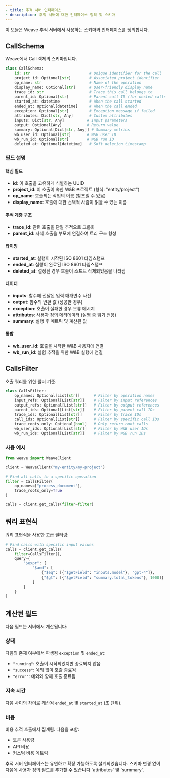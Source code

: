 ```yaml
---
- title: 추적 서버 인터페이스
- description: 추적 서버에 대한 인터페이스 정의 및 스키마
---
```


이 모듈은 Weave 추적 서버에서 사용하는 스키마와 인터페이스를 정의합니다.

## CallSchema

Weave에서 Call 객체의 스키마입니다.

```python
class CallSchema:
    id: str                          # Unique identifier for the call
    project_id: Optional[str]        # Associated project identifier
    op_name: str                     # Name of the operation
    display_name: Optional[str]      # User-friendly display name
    trace_id: str                    # Trace this call belongs to
    parent_id: Optional[str]         # Parent call ID (for nested calls)
    started_at: datetime             # When the call started
    ended_at: Optional[datetime]     # When the call ended
    exception: Optional[str]         # Exception message if failed
    attributes: Dict[str, Any]       # Custom attributes
    inputs: Dict[str, Any]          # Input parameters
    output: Optional[Any]           # Return value
    summary: Optional[Dict[str, Any]] # Summary metrics
    wb_user_id: Optional[str]       # W&B user ID
    wb_run_id: Optional[str]        # W&B run ID
    deleted_at: Optional[datetime]   # Soft deletion timestamp
```

### 필드 설명

#### 핵심 필드

* **id**: 이 호출을 고유하게 식별하는 UUID
* **project\_id**: 이 호출이 속한 W\&B 프로젝트 (형식: "entity/project")
* **op\_name**: 호출되는 작업의 이름 (참조일 수 있음)
* **display\_name**: 호출에 대한 선택적 사람이 읽을 수 있는 이름

#### 추적 계층 구조

* **trace\_id**: 관련 호출을 단일 추적으로 그룹화
* **parent\_id**: 자식 호출을 부모에 연결하여 트리 구조 형성

#### 타이밍

* **started\_at**: 실행이 시작된 ISO 8601 타임스탬프
* **ended\_at**: 실행이 완료된 ISO 8601 타임스탬프
* **deleted\_at**: 설정된 경우 호출이 소프트 삭제되었음을 나타냄

#### 데이터

* **inputs**: 함수에 전달된 입력 매개변수 사전
* **output**: 함수의 반환 값 (성공한 경우)
* **exception**: 호출이 실패한 경우 오류 메시지
* **attributes**: 사용자 정의 메타데이터 (실행 중 읽기 전용)
* **summary**: 실행 후 메트릭 및 계산된 값

#### 통합

* **wb\_user\_id**: 호출을 시작한 W\&B 사용자에 연결
* **wb\_run\_id**: 실험 추적을 위한 W\&B 실행에 연결

## CallsFilter

호출 쿼리를 위한 필터 기준.

```python
class CallsFilter:
    op_names: Optional[List[str]]      # Filter by operation names
    input_refs: Optional[List[str]]    # Filter by input references
    output_refs: Optional[List[str]]   # Filter by output references
    parent_ids: Optional[List[str]]    # Filter by parent call IDs
    trace_ids: Optional[List[str]]     # Filter by trace IDs
    call_ids: Optional[List[str]]      # Filter by specific call IDs
    trace_roots_only: Optional[bool]   # Only return root calls
    wb_user_ids: Optional[List[str]]   # Filter by W&B user IDs
    wb_run_ids: Optional[List[str]]    # Filter by W&B run IDs
```

### 사용 예시

```python
from weave import WeaveClient

client = WeaveClient("my-entity/my-project")

# Find all calls to a specific operation
filter = CallsFilter(
    op_names=["process_document"],
    trace_roots_only=True
)

calls = client.get_calls(filter=filter)
```

## 쿼리 표현식

쿼리 표현식을 사용한 고급 필터링:

```python
# Find calls with specific input values
calls = client.get_calls(
    filter=CallsFilter(),
    query={
        "$expr": {
            "$and": [
                {"$eq": [{"$getField": "inputs.model"}, "gpt-4"]},
                {"$gt": [{"$getField": "summary.total_tokens"}, 1000]}
            ]
        }
    }
)
```

## 계산된 필드

다음 필드는 서버에서 계산됩니다:

### 상태

다음의 존재 여부에서 파생됨 `exception` 및 `ended_at`:

* `"running"`: 호출이 시작되었지만 종료되지 않음
* `"success"`: 예외 없이 호출 종료됨
* `"error"`: 예외와 함께 호출 종료됨

### 지속 시간

다음 사이의 차이로 계산됨 `ended_at` 및 `started_at` (초 단위).

### 비용

비용 추적 호출에서 집계됨. 다음을 포함:

* 토큰 사용량
* API 비용
* 커스텀 비용 메트릭

<Note>
  추적 서버 인터페이스는 유연하고 확장 가능하도록 설계되었습니다. 스키마 변경 없이 다음에 사용자 정의 필드를 추가할 수 있습니다 `attributes` 및 `summary`.
</Note>
